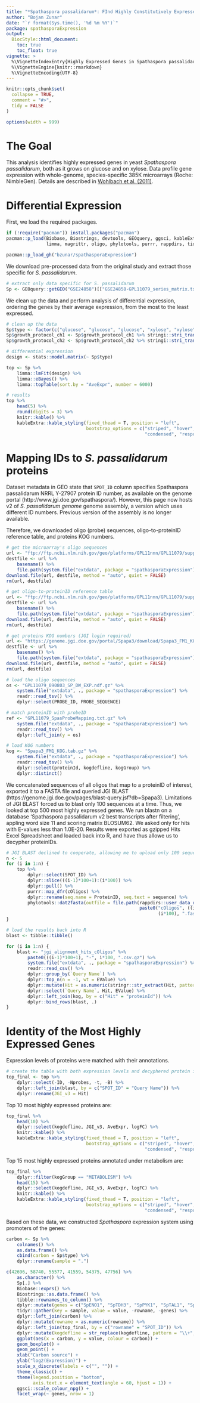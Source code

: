 ```yaml
---
title: "*Spathaspora passalidarum*: FInd Highly Constitutively Expressed Genes"
author: "Bojan Zunar"
date: "`r format(Sys.time(), '%d %m %Y')`"
package: spathasporaExpression
output: 
  BiocStyle::html_document:
    toc: true
    toc_float: true
vignette: >
  %\VignetteIndexEntry{Highly Expressed Genes in Spathaspora passalidarum}
  %\VignetteEngine{knitr::rmarkdown}
  %\VignetteEncoding{UTF-8}
---
```


<style>
pre {
  overflow-x: auto;
}
pre code {
  word-wrap: normal;
  white-space: pre;
}
</style>

```r
knitr::opts_chunk$set(
  collapse = TRUE,
  comment = "#>",
  tidy = FALSE
)

options(width = 999)
```

# The Goal

This analysis identifies highly expressed genes in yeast *Spathaspora passalidarum*, both as it grows on glucose and on xylose. Data profile gene expression with whole-genome, species-specific 385K microarrays (Roche: NimbleGen). Details are described in [Wohlbach et al. (2011)](https://doi.org/10.1073/pnas.1103039108). 

# Differential Expression

First, we load the required packages.

```r

if (!require("pacman")) install.packages("pacman")
pacman::p_load(Biobase, Biostrings, devtools, GEOquery, ggsci, kableExtra,
               limma, magrittr, oligo, phylotools, purrr, rappdirs, tidyverse)

pacman::p_load_gh("bzunar/spathasporaExpression")

```

We download pre-processed data from the original study and extract those specific for *S. passalidarum*.

```r
# extract only data specific for S. passalidarum
Sp <- GEOquery::getGEO("GSE24858")[["GSE24858-GPL11079_series_matrix.txt.gz"]]
```

We clean up the data and perform analysis of differential expression, ordering the genes by their average expression, from the most to the least expressed.

```r
# clean up the data
Sp$type <- factor(c("glucose", "glucose", "glucose", "xylose", "xylose", "xylose"))
Sp$growth_protocol_ch1 <- Sp$growth_protocol_ch1 %>% stringi::stri_trans_general("latin-ascii")
Sp$growth_protocol_ch2 <- Sp$growth_protocol_ch2 %>% stringi::stri_trans_general("latin-ascii")

# differential expression
design <- stats::model.matrix(~ Sp$type)

top <- Sp %>%
    limma::lmFit(design) %>%
    limma::eBayes() %>%
    limma::topTable(sort.by = "AveExpr", number = 6000)

# results
top %>% 
    head(5) %>%
    round(digits = 3) %>%
    knitr::kable() %>%
    kableExtra::kable_styling(fixed_thead = T, position = "left",
                              bootstrap_options = c("striped", "hover", 
                                                    "condensed", "responsive"))
```

# Mapping IDs to *S. passalidarum* proteins

Dataset metadata in GEO state that `SPOT_ID` column specifies Spathaspora passalidarum NRRL Y-27907 protein ID number, as available on the genome portal (http://www.jgi.doe.gov/spathaspora/). However, this page now hosts v2 of *S. passalidarum genome* genome assembly, a version which uses different ID numbers. Previous version of the assembly is no longer available.

Therefore, we downloaded oligo (probe) sequences, oligo-to-proteinID reference table, and proteins KOG numbers.

``` r
# get the microarray's oligo sequences
url <- "ftp://ftp.ncbi.nlm.nih.gov/geo/platforms/GPL11nnn/GPL11079/suppl/GPL11079_090803_SP_DW_EXP.ndf.gz"
destfile <- url %>%
    basename() %>%
    file.path(system.file("extdata", package = "spathasporaExpression"), .)
download.file(url, destfile, method = "auto", quiet = FALSE)
rm(url, destfile)

# get oligo-to-proteinID reference table
url <- "ftp://ftp.ncbi.nlm.nih.gov/geo/platforms/GPL11nnn/GPL11079/suppl/GPL11079_SpasProbeMapping.txt.gz"
destfile <- url %>%
    basename() %>%
    file.path(system.file("extdata", package = "spathasporaExpression"), .)
download.file(url, destfile, method = "auto", quiet = FALSE)
rm(url, destfile)

# get proteins KOG numbers (JGI login required)
url <- "https://genome.jgi.doe.gov/portal/Spapa3/download/Spapa3_FM1_KOG.tab.gz"
destfile <- url %>%
    basename() %>%
    file.path(system.file("extdata", package = "spathasporaExpression"), .)
download.file(url, destfile, method = "auto", quiet = FALSE)
rm(url, destfile)
```

```r
# load the oligo sequences
os <- "GPL11079_090803_SP_DW_EXP.ndf.gz" %>%
    system.file("extdata", ., package = "spathasporaExpression") %>%
    readr::read_tsv() %>%
    dplyr::select(PROBE_ID, PROBE_SEQUENCE)

# match proteinID with probeID
ref <- "GPL11079_SpasProbeMapping.txt.gz" %>%
    system.file("extdata", ., package = "spathasporaExpression") %>%
    readr::read_tsv() %>%
    dplyr::left_join(y = os)

# load KOG numbers
kog <- "Spapa3_FM1_KOG.tab.gz" %>%
    system.file("extdata", ., package = "spathasporaExpression") %>%
    readr::read_tsv() %>%
    dplyr::select(proteinId, kogdefline, kogGroup) %>%
    dplyr::distinct()
```

We concatenated sequences of all oligos that map to a proteinID of interest, exported it to a FASTA file and queried JGI BLAST (https://genome.jgi.doe.gov/pages/blast-query.jsf?db=Spapa3). Limitations of JGI BLAST forced us to blast only 100 sequences at a time. Thus, we looked at top 500 most highly expressed genes. We run blastn on a database 'Spathaspora passalidarum v2 best transcripts after filtering', appling word size 11 and scoring matrix BLOSUM62. We asked only for hits with E-values less than 1.0E-20. Results were exported as gzipped Hits Excel Spreadsheet and loaded back into R, and have thus allowe us to decypher proteinIDs.

```r
# JGI BLAST declined to cooperate, allowing me to upload only 100 sequences at a time
n <- 5
for (i in 1:n) {
    top %>%
        dplyr::select(SPOT_ID) %>%
        dplyr::slice(((i-1)*100+1):(i*100)) %>% 
        dplyr::pull() %>% 
        purrr::map_dfr(cOligos) %>% 
        dplyr::rename(seq.name = ProteinID, seq.text = sequence) %>% 
        phylotools::dat2fasta(outfile = file.path(rappdirs::user_data_dir(),
                                                  paste0("cOligos", ((i-1)*100+1), "-",
                                                         (i*100), ".fasta")))
}

# load the results back into R
blast <- tibble::tibble()

for (i in 1:n) {
    blast <- "jgi_alignment_hits_cOligos" %>%
        paste0(((i-1)*100+1), "-", i*100, ".csv.gz") %>%
        system.file("extdata", ., package = "spathasporaExpression") %>%
        readr::read_csv() %>%
        dplyr::group_by(`Query Name`) %>%
        dplyr::top_n(n = -1, wt = EValue) %>%
        dplyr::mutate(Hit = as.numeric(stringr::str_extract(Hit, pattern = "[0-9]+$"))) %>%
        dplyr::select(`Query Name`, Hit, EValue) %>%
        dplyr::left_join(kog, by = c("Hit" = "proteinId")) %>%
        dplyr::bind_rows(blast, .)
}
```

# Identity of the Most Highly Expressed Genes

Expression levels of proteins were matched with their annotations.

```r
# create the table with both expression levels and decyphered protein identites
top_final <- top %>%
    dplyr::select(-ID, -Nprobes, -t, -B) %>%
    dplyr::left_join(blast, by = c("SPOT_ID" = "Query Name")) %>%
    dplyr::rename(JGI_v3 = Hit)
```

Top 10 most highly expressed proteins are:

```r
top_final %>% 
    head(10) %>%
    dplyr::select(kogdefline, JGI_v3, AveExpr, logFC) %>%
    knitr::kable() %>%
    kableExtra::kable_styling(fixed_thead = T, position = "left",
                              bootstrap_options = c("striped", "hover", 
                                                    "condensed", "responsive"))
```

Top 15 most highly expressed proteins annotated under metabolism are:

```r
top_final %>% 
    dplyr::filter(kogGroup == "METABOLISM") %>% 
    head(15) %>%
    dplyr::select(kogdefline, JGI_v3, AveExpr, logFC) %>%
    knitr::kable() %>%
    kableExtra::kable_styling(fixed_thead = T, position = "left",
                              bootstrap_options = c("striped", "hover", 
                                                    "condensed", "responsive"))
```

Based on these data, we constructed *Spathaspora* expression system using promoters of the genes:

```r
carbon <- Sp %>%
    colnames() %>%
    as.data.frame() %>%
    cbind(carbon = Sp$type) %>%
    dplyr::rename(sample = ".")

c(42696, 58740, 55577, 41559, 54375, 47756) %>%
    as.character() %>%
    Sp[.] %>%
    Biobase::exprs() %>%
    Biostrings::as.data.frame() %>%
    tibble::rownames_to_column() %>%
    dplyr::mutate(genes = c("SpENO1", "SpTDH3", "SpPYK1", "SpTAL1", "SpTEF4", "SpTEF1")) %>%
    tidyr::gather(key = sample, value = value, -rowname, -genes) %>%
    dplyr::left_join(carbon) %>%
    dplyr::mutate(rowname = as.numeric(rowname)) %>%
    dplyr::left_join(top_final, by = c("rowname" = "SPOT_ID")) %>%
    dplyr::mutate(kogdefline = str_replace(kogdefline, pattern = "\\+", replacement = "a")) %>%
    ggplot(aes(x = carbon, y = value, colour = carbon)) +
    geom_boxplot() +
    geom_point() +
    xlab("Carbon source") +
    ylab("log2(Expression)") +
    scale_x_discrete(labels = c("", "")) +
    theme_classic() +
    theme(legend.position = "bottom",
          axis.text.x = element_text(angle = 60, hjust = 1)) +
    ggsci::scale_colour_npg() +
    facet_wrap(~ genes, nrow = 1)
```
